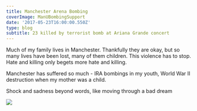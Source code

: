 ---
title: Manchester Arena Bombing
coverImage: ManUBombingSupport
date: '2017-05-23T16:00:00.550Z'
type: blog
subtitle: 23 killed by terrorist bomb at Ariana Grande concert
---

Much of my family lives in Manchester. Thankfully they are okay, but so many lives have been lost, many of them children. This violence has to stop. Hate and killing only begets more hate and killing.

Manchester has suffered so much - IRA bombings in my youth, World War II destruction when my mother was a child.

Shock and sadness beyond words, like moving through a bad dream

<Image src="ManchesterStrong2017"  />

